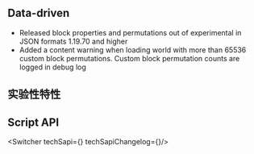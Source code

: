 
## **Data-driven**

- Released block properties and permutations out of experimental in JSON formats 1.19.70 and higher
- Added a content warning when loading world with more than 65536 custom block permutations. Custom block permutation counts are logged in debug log


<h2 className="experimental_divider">实验性特性</h2>

## **Script API**

<Switcher techSapi={<TechSapi/>} techSapiChangelog={<TechSapiChangelog/>}/>